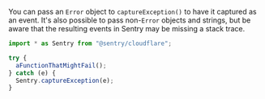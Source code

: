 You can pass an `Error` object to `captureException()` to have it captured as an event. It's also possible to pass non-`Error` objects and strings, but be aware that the resulting events in Sentry may be missing a stack trace.

```javascript
import * as Sentry from "@sentry/cloudflare";

try {
  aFunctionThatMightFail();
} catch (e) {
  Sentry.captureException(e);
}
```
